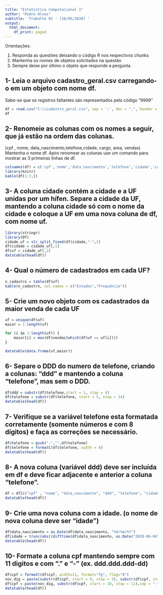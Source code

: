 ---
title: "Estatística Computacional I"
author: "Pedro Alves"
subtitle: 'Trabalho 02 - (28/05/2020) '
output:
  html_document:
    df_print: paged
---

Orientações:

1.  Responda as questões deixando o código R nos respectivos chunks
2.  Mantenha os nomes de objetos solicitados na questão
3.  Sempre deixe por último o objeto que responde a pergunta


## 1- Leia o arquivo cadastro_geral.csv carregando-o em um objeto com nome df.
Sabe-se que os registros faltantes são representados pelo código "9999"

```{r}
df = read.csv("C:\\cadastro_geral.csv", sep = ';', dec = ",", header = TRUE, na.strings = "9999")
df
```

## 2- Renomeie as colunas com os nomes a seguir, que já  estão na ordem das colunas.
(cpf , nome, data_nascimento,telefone,cidade, cargo, area, vendas)
Mantenha o nome df.
Após renomear as colunas use um comando para mostrar as 3 primeiras linhas de df.

```{r}
colnames(df) = c('cpf','nome','data_nascimento','telefone','cidade','cargo','area','vendas')
library(knitr)
kable(df[1:3,])
```


## 3- A coluna cidade contém a cidade e a UF unidas por um hífen. Separe a cidade da UF, mantendo a coluna cidade só com o nome da cidade e coloque a UF em uma nova coluna de df, com nome uf.

```{r}
library(stringr)
library(DT)
cidade_uf = str_split_fixed(df$cidade,"-",2)
df$cidade = cidade_uf[,1]
df$uf = cidade_uf[,2]
datatable(head(df))
```


## 4- Qual o número de cadastrados em cada UF?
```{r}
n_cadastro = table(df$uf)
kable(n_cadastro, col.names = c("Estados","Frequência"))
```

## 5- Crie um novo objeto com os cadastrados da maior venda de cada UF

```{r}
uf = unique(df$uf)
maior = 1:length(uf)

for (i in 1:length(uf)) {
    maior[i] = max(df$vendas[which(df$uf == uf[i])])
}

datatable(data.frame(uf,maior))
```


## 6- Separe o DDD do numero de telefone, criando a colunas: "ddd" e mantendo a coluna "telefone", mas sem o DDD.  

```{r}
df$ddd = substr(df$telefone,start = 1, stop = 4)
df$telefone = substr(df$telefone, start = 5, stop = 14)
datatable(head(df))
```

## 7- Verifique se a variável telefone esta formatada corretamente (somente números e com 8 dígitos) e faça as correções se necessário.
```{r}
df$telefone = gsub("-","",df$telefone)
df$telefone = formatC(df$telefone, width = 8)
datatable(head(df))
```

## 8- A nova coluna (variável ddd) deve ser incluída em df e deve ficar adjacente e anterior a coluna "telefone".

```{r}
df = df[c("cpf" , "nome", "data_nascimento", "ddd", "telefone", "cidade", "uf", "cargo", "area", "vendas")]
datatable(head(df))
```

## 9- Crie uma nova coluna com a idade. (o nome de nova coluna deve ser "idade")

```{r}
df$data_nascimento = as.Date(df$data_nascimento, "%d/%m/%Y")
df$idade = trunc(abs((difftime(df$data_nascimento, as.Date("2020-06-04"), units = "days"))/365))
datatable(head(df))
```

## 10- Formate a coluna cpf mantendo sempre com 11 digitos e com "." e "-" (ex. ddd.ddd.ddd-dd)

```{r}
df$cpf = formatC(df$cpf, width=11, format="fg", flag="0")
nov_dig = paste(substr(df$cpf, start = 0, stop = 3), substr(df$cpf, start = 4, stop =6), substr(df$cpf, start = 7, stop =9) ,sep = ".")
df$cpf = paste(nov_dig, substr(df$cpf, start = 10, stop = 11),sep = "-") 
datatable(head(df))
```